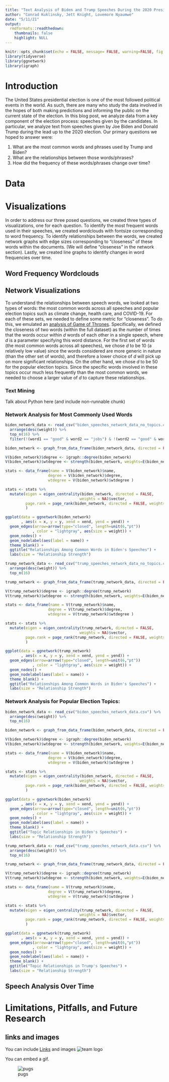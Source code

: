 ```yaml
---
title: "Text Analysis of Biden and Trump Speeches During the 2020 Presidential Election"
author: "Conrad Kuklinsky, Jett Knight, Lovemore Nyaumwe"
date: "5/11/21"
output:
  rmdformats::readthedown:
    thumbnails: false
    highlight: NULL
---
```


```r
knitr::opts_chunk$set(echo = FALSE, message= FALSE, warning=FALSE, fig.align="center")
library(tidyverse)
library(ggnetwork)
library(igraph)
```

# Introduction

The United States presidential election is one of the most followed political events in the world. As such, there are many who study the data involved in the hopes of both making predictions and informing the public on the current state of the election. In this blog post, we analyze data from a key component of the election process: speeches given by the candidates. In particular, we analyze text from speeches given by Joe Biden and Donald Trump during the lead up to the 2020 election. Our primary questions we hoped to answer were:

1. What are the most common words and phrases used by Trump and Biden? 
2. What are the relationships between those words/phrases? 
3. How did the frequency of these words/phrases change over time?

# Data



# Visualizations

In order to address our three posed questions, we created three types of visualizations, one for each question. To identify the most frequent words used in their speeches, we created wordclouds with fontsize corresponding to word frequency. To identify relationships between the words, we created network graphs with edge sizes corresponding to "closeness" of these words within the documents. (We will define "closeness" in the network section). Lastly, we created line graphs to identify changes in word frequencies over time.

## Word Frequency Wordclouds

## Network Visualizations

To understand the relationships between speech words, we looked at two types of words: the most common words across all speeches and popular election topics such as climate change, health care, and COVID-19. For each of these sets, we needed to define some metric for "closeness". To do this, we emulated an [analysis of Game of Thrones](https://networkofthrones.wordpress.com/). Specifically, we defined the closeness of two words (within the full dataset) as the number of times that the words occur within *d* words of each other in a single speech, where *d* is a parameter specifying this word distance. For the first set of words (the most common words across all speeches), we chose *d* to be 10 (a relatively low value) since the words considered are more generic in nature (than the other set of words), and therefore a lower choice of *d* will pick up on more significant relationships. On the other hand, we chose *d* to be 50 for the popular election topics. Since the specific words involved in these topics occur much less frequently than the most common words, we needed to choose a larger value of *d* to capture these relationships.

### Text Mining

Talk about Python here (and include non-runnable chunk)

### Network Analysis for Most Commonly Used Words

```r
biden_network_data <- read_csv("biden_speeches_network_data_no_topics.csv") %>%
  arrange(desc(weight)) %>%
  top_n(16) %>%
  filter(!(word1 == "good" & word2 == "jobs") & !(word2 == "good" & word1 == "jobs"))

biden_network <- graph_from_data_frame(biden_network_data, directed = FALSE)

V(biden_network)$degree <- igraph::degree(biden_network)
V(biden_network)$wtdegree <- strength(biden_network, weights=E(biden_network)$Weight)

stats <- data_frame(name = V(biden_network)$name,
                   degree = V(biden_network)$degree,
                   wtdegree = V(biden_network)$wtdegree )

stats <- stats %>%
  mutate(eigen = eigen_centrality(biden_network, directed = FALSE, 
                                 weights = NA)$vector, 
         page.rank = page_rank(biden_network, directed = FALSE, weights = NA)$vector
         )

ggplot(data = ggnetwork(biden_network)
       , aes(x = x, y = y, xend = xend, yend = yend)) +
  geom_edges(arrow=arrow(type="closed", length=unit(6,"pt"))
            , color = "lightgray", aes(size = weight)) +
  geom_nodes() +
  geom_nodelabel(aes(label = name)) +
  theme_blank() +
  ggtitle("Relationships Among Common Words in Biden's Speeches") + 
  labs(size = "Relationship Strength")
```

```r
trump_network_data <- read_csv("trump_speeches_network_data_no_topics.csv") %>%
  arrange(desc(weight)) %>%
  top_n(16)

trump_network <- graph_from_data_frame(trump_network_data, directed = FALSE)

V(trump_network)$degree <- igraph::degree(trump_network)
V(trump_network)$wtdegree <- strength(biden_network, weights=E(biden_network)$Weight)

stats <- data_frame(name = V(trump_network)$name,
                   degree = V(trump_network)$degree,
                   wtdegree = V(trump_network)$wtdegree )

stats <- stats %>%
  mutate(eigen = eigen_centrality(trump_network, directed = FALSE, 
                                 weights = NA)$vector, 
         page.rank = page_rank(trump_network, directed = FALSE, weights = NA)$vector
         )

ggplot(data = ggnetwork(trump_network)
       , aes(x = x, y = y, xend = xend, yend = yend)) +
  geom_edges(arrow=arrow(type="closed", length=unit(6,"pt"))
            , color = "lightgray", aes(size = weight)) +
  geom_nodes() +
  geom_nodelabel(aes(label = name)) +
  theme_blank() +
  ggtitle("Relationships Among Common Words in Biden's Speeches") + 
  labs(size = "Relationship Strength")
```

### Network Analysis for Popular Election Topics:


```r
biden_network_data <- read_csv("biden_speeches_network_data.csv") %>%
  arrange(desc(weight)) %>%
  top_n(16)

biden_network <- graph_from_data_frame(biden_network_data, directed = FALSE)

V(biden_network)$degree <- igraph::degree(biden_network)
V(biden_network)$wtdegree <- strength(biden_network, weights=E(biden_network)$Weight)

stats <- data_frame(name = V(biden_network)$name,
                   degree = V(biden_network)$degree,
                   wtdegree = V(biden_network)$wtdegree )

stats <- stats %>%
  mutate(eigen = eigen_centrality(biden_network, directed = FALSE, 
                                 weights = NA)$vector, 
         page.rank = page_rank(biden_network, directed = FALSE, weights = NA)$vector
         )

ggplot(data = ggnetwork(biden_network)
       , aes(x = x, y = y, xend = xend, yend = yend)) +
  geom_edges(arrow=arrow(type="closed", length=unit(6,"pt"))
            , color = "lightgray", aes(size = weight)) +
  geom_nodes() +
  geom_nodelabel(aes(label = name)) +
  theme_blank() +
  ggtitle("Topic Relationships in Biden's Speeches") + 
  labs(size = "Relationship Strength")
```

```r
trump_network_data <- read_csv("trump_speeches_network_data.csv") %>%
  arrange(desc(weight)) %>%
  top_n(16)

trump_network <- graph_from_data_frame(trump_network_data, directed = FALSE)

V(trump_network)$degree <- igraph::degree(trump_network)
V(trump_network)$wtdegree <- strength(biden_network, weights=E(biden_network)$Weight)

stats <- data_frame(name = V(trump_network)$name,
                   degree = V(trump_network)$degree,
                   wtdegree = V(trump_network)$wtdegree )

stats <- stats %>%
  mutate(eigen = eigen_centrality(trump_network, directed = FALSE, 
                                 weights = NA)$vector, 
         page.rank = page_rank(trump_network, directed = FALSE, weights = NA)$vector
         )

ggplot(data = ggnetwork(trump_network)
       , aes(x = x, y = y, xend = xend, yend = yend)) +
  geom_edges(arrow=arrow(type="closed", length=unit(6,"pt"))
            , color = "lightgray", aes(size = weight)) +
  geom_nodes() +
  geom_nodelabel(aes(label = name)) +
  theme_blank() +
  ggtitle("Topic Relationships in Trump's Speeches") + 
  labs(size = "Relationship Strength")
```

## Speech Analysis Over Time

# Limitations, Pitfalls, and Future Research

## links and images

You can include [Links](https://www.datadreaming.org/post/r-markdown-theme-gallery/) and images ![team logo](https://raw.githubusercontent.com/stat231-s21/Blog-Election-Pundits/main/images/s2g7-politics.jpg)

You can embed a gif.

![pugs](https://media.giphy.com/media/XHVmD4RyXgSjd8aUMb/giphy.gif)

